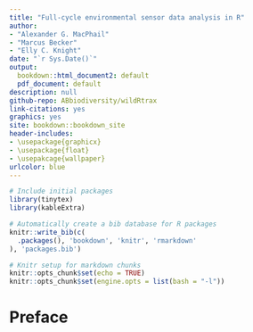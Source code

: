 ```yaml
---
title: "Full-cycle environmental sensor data analysis in R"
author: 
- "Alexander G. MacPhail"
- "Marcus Becker"
- "Elly C. Knight"
date: "`r Sys.Date()`"
output:
  bookdown::html_document2: default
  pdf_document: default
description: null
github-repo: ABbiodiversity/wildRtrax
link-citations: yes
graphics: yes
site: bookdown::bookdown_site
header-includes:
- \usepackage{graphicx}
- \usepackage{float}
- \usepakcage{wallpaper}
urlcolor: blue
---
```


```r
# Include initial packages
library(tinytex)
library(kableExtra)

# Automatically create a bib database for R packages
knitr::write_bib(c(
  .packages(), 'bookdown', 'knitr', 'rmarkdown'
), 'packages.bib')
```

```r
# Knitr setup for markdown chunks
knitr::opts_chunk$set(echo = TRUE)
knitr::opts_chunk$set(engine.opts = list(bash = "-l"))
```

# Preface {-}
